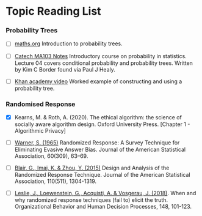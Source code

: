 # Topic Reading List 

### Probability Trees 

- [ ] [maths.org](https://nrich.maths.org/tree-diagram-intro) Introduction to probability trees.

- [ ] [Catech MA103 Notes](https://healy.econ.ohio-state.edu/kcb/Ma103/Notes/Lecture04.pdf) Introductory course on probability in statistics. Lecture 04 covers conditional probability and probability trees. Written by Kim C Border found via Paul J Healy.  

- [ ] [Khan academy video](https://www.youtube.com/watch?v=hxEdXUB_IdQ) Worked example of constructing and using a probability tree.

### Randomised Response 

-	[X] Kearns, M. & Roth, A. (2020). The ethical algorithm: the science of socially aware algorithm design. Oxford University Press. [Chapter 1 - Algorithmic Privacy]

-	[ ] [Warner, S. (1965)](https://www.jstor.org/stable/2283137) Randomized Response: A Survey Technique for Eliminating Evasive Answer Bias. Journal of the American Statistical Association, 60(309), 63–69.

-	[ ] [Blair, G., Imai, K. & Zhou, Y. (2015)](https://doi.org/10.1080/01621459.2015.1050028) Design and Analysis of the Randomized Response Technique. Journal of the American Statistical Association, 110(511), 1304-1319.

-	[ ] [Leslie, J., Loewenstein, G., Acquisti, A. & Vosgerau, J. (2018)](https://doi.org/10.1016/j.obhdp.2018.07.004). When and why randomized response techniques (fail to) elicit the truth. Organizational Behavior and Human Decision Processes, 148, 101-123.



<!-- ======================================================================================= -->
<!-- ======================================================================================= -->
<!--- ## Part 1 -->
<!-- ======================================================================================= -->
<!-- ======================================================================================= -->

<!---
### 1.1 - Foundations of Ethical AI

**Assessed Reading**

- [Floridi, L., & Cowls, J. (2019)](https://hdsr.mitpress.mit.edu/pub/l0jsh9d1/release/8). A Unified Framework of Five Principles for AI in Society. Harvard Data Science Review, 1(1).

**Core Reading** 

- [Kearns, M. & Roth, A. (2020).](https://library-search.imperial.ac.uk/permalink/44IMP_INST/mek6kh/alma991000531083101591) The ethical algorithm: the science of socially aware algorithm design. Oxford University Press. [Introduction chapter]

**Live Session Documents**

1. [European Union Guidelines](https://op.europa.eu/s/sUPP)
2. [Royal Statistical Society Guidelines](https://rss.org.uk/RSS/media/News-and-publications/Publications/Reports%20and%20guides/A-Guide-for-Ethical-Data-Science-Final-Oct-2019.pdf)
3. [Dutch Government Guidelines](https://www.government.nl/documents/reports/2021/07/31/impact-assessment-fundamental-rights-and-algorithms)
4. [UK Government Guidelines](https://www.gov.uk/guidance/understanding-artificial-intelligence-ethics-and-safety)
5. [American Mathematical Society Guidelines](http://www.ams.org/about-us/governance/policy-statements/sec-ethics)


### 1.2 - Privacy and Autonomy 

**Assessed Reading**

- [Narayanan, & Shmatikov, V. (2008).](https://library-search.imperial.ac.uk/permalink/44IMP_INST/fv0fdm/cdi_ieee_primary_4531148) Robust De-anonymization of Large Sparse Datasets. 2008 IEEE Symposium on Security and Privacy (sp 2008), 111–125.

**Core Reading**

- [Kearns, M. & Roth, A. (2020).](https://library-search.imperial.ac.uk/permalink/44IMP_INST/mek6kh/alma991000531083101591) The ethical algorithm: the science of socially aware algorithm design. Oxford University Press. [Chapter 1 - Algorithmic Privacy]


### 1.3 - Fairness

**Assessed Reading**

- [Buolamwini, J., & Gebru, T. (2018).](http://proceedings.mlr.press/v81/buolamwini18a.html?mod=article_inline) Gender shades:  Intersectional accuracy disparities in commercial gender classification.  In Conference on fairness, accountability and transparency (pp. 77-91). PMLR.

**Core Reading**

- [Kearns, M. & Roth, A. (2020).](https://library-search.imperial.ac.uk/permalink/44IMP_INST/mek6kh/alma991000531083101591) The ethical algorithm: the science of socially aware algorithm design. Oxford University Press. [Chapter 2 - Algorithmic Fairness]

**Supplementary Reading**

- [Verma, S., & Rubin, J. (2018).](https://dl.acm.org/doi/10.1145/3194770.3194776) Fairness definitions explained. In 2018 ieee/acm international workshop on software fairness (fairware) (pp. 1-7). IEEE.

### 1.4 - Value Alignment and Control 

**Assessed Reading**

- [Awad, E., et al. (2018).](https://doi.org/10.1038/s41586-018-0637-6) The moral machine experiment. Nature 563, 59-64. 

**Core Reading** 

- [Gunantara, N. (2018).](https://doi.org/10.1080/23311916.2018.1502242) A review of multi-objective optimization: methods and its applications. Cogent Engineering 5:1.


### 1.5: Explainability and Interpretability 

**Assessed Reading**

- [Ribeiro, M. T., Singh, S., & Guestrin, C. (2016).](https://arxiv.org/pdf/1602.04938.pdf) "Why should I trust you?" Explaining the predictions of any classifier. In Proceedings of the 22nd ACM SIGKDD, International Conference on Knowledge Discovery and Data Mining (pp. 1135-1144). 

**Core Reading**

- Molnar, C. (2020). Interpretable machine learning.  
	- [Chapter 8.1](https://christophm.github.io/interpretable-ml-book/pdp.html) on Partial Dependence Plots 
	- [Chapter 9.2](https://christophm.github.io/interpretable-ml-book/lime.html) on LIME 

**Supplementary Reading**

- [Recording](https://dl.acm.org/doi/10.1145/2939672.2939778) of LIME conference presentation (in supplementary material section)
	

### 1.6: Safety, Security and Accountability

**Assessed Reading**

- [Ameisen. (2020).](https://library-search.imperial.ac.uk/permalink/44IMP_INST/mek6kh/alma991000615670201591) Building machine learning powered applications: going from idea to product (First edition). O’Reilly. [Chapter 11 - Monitor and Update Models] 

**Core Reading**

- [Wilson, G., Bryan, J., Cranston, K., Kitzes, J., Nederbragt, L., &  Teal, T. K. (2017).](https://doi.org/10.1371/journal.pcbi.1005510)
 Good enough practices in scientific computing. PLoS computational biology, 13(6).
-->

<!-- ======================================================================================= -->
<!-- ======================================================================================= -->
<!--- ## Part 2 -->
<!-- ======================================================================================= -->
<!-- ======================================================================================= -->

<!--
### 2.1: Model Interpretation

**Assessed Reading**

- [Guthery, F. & Bingham, R. (2007).](https://www.jstor.org/stable/4495239) A Primer on Interpreting Regression Models.  Journal of Wildlife Management 71(3):684–692. 

**Core Reading**

- Molnar, C. (2020). Interpretable machine learning. 
	- [Chapter 5.1](https://christophm.github.io/interpretable-ml-book/limo.html#limo) - Linear Regression 
	- [Chapter 5.2](https://christophm.github.io/interpretable-ml-book/logistic.html#logistic) - Logistic Regression 
	- [Chapter 8.1](https://christophm.github.io/interpretable-ml-book/pdp.html) -  Partial Dependence Plots  


**Supplementary Resources:**

- [Tu, Y. K., Gunnell, D., & Gilthorpe, M. S. (2008).](https://doi.org/10.1186%2F1742-7622-5-2) Simpson's  Paradox, Lord's Paradox, and Suppression Effects are the same  phenomenon--the reversal paradox. Emerging themes in epidemiology.

- [Hastie, T., Tibshirani, R., & Friedman, J. H. (2009).](https://hastie.su.domains/ElemStatLearn/) The elements of statistical learning: data mining, inference, and prediction. Springer. [Sections 10.13 & 10.14 - Partial Dependence Plots.]

- pdp package [homepage](https://bgreenwell.github.io/pdp/index.html) and [documentation](https://journal.r-project.org/archive/2017/RJ-2017-016/index.html). 

- sklearn [documentation](https://scikit-learn.org/stable/modules/partial_dependence.html) on partial dependence plots.


### 2.2: Local Effects and Interactions

**Assessed Reading**

- [Berrington De Gonzalez, A and Cox, DR. (2007).](https://doi.org/10.1214/07-AOAS124) Interpretation of interaction: a review. Annals of Applied Statistics, 371-385.

**Core Reading**

- Molnar, C. (2020). Interpretable machine learning. 
	- [Chapter 8.2](https://christophm.github.io/interpretable-ml-book/ale.html) - Accumulated Local Effect Plots
	- [Chapter 8.3](https://christophm.github.io/interpretable-ml-book/interaction.html) - Feature Interaction

- [Goldstein et al. (2015).](https://doi.org/10.1080/10618600.2014.907095) Peeking Inside the Black Box: Visualizing Statistical Learning With Plots of Individual Conditional Expectation. Journal of Computational and Graphical Statistics, 24:1, 44-65.

**Supplementary Reading**

- Molnar, C. (2020). Interpretable machine learning.
	- [Chapter 8.5](https://christophm.github.io/interpretable-ml-book/feature-importance.html) - Permuation Feature Importance 
	- [Chapter 9.5 & 9.6](https://christophm.github.io/interpretable-ml-book/shapley.html) - Shapley values and SHAP

### 2.3: Introduction to Causality

**Assessed Reading**

- [Chesnaye, N. C., et. al. (2022).](https://academic.oup.com/ckj/article/15/1/14/6358134) An introduction to inverse  probability of treatment weighting in observational research. Clinical Kidney Journal, 15(1), 14-20.


**Core Reading**

- Huntington-Klein, N.C. (2022) The Effect: An Introduction to Research Design and Causality. 
	- [Chapter 6](https://theeffectbook.net/ch-CausalDiagrams.html) - Causal Diagrams. 
	- [Chapter 7](https://theeffectbook.net/ch-DrawingCausalDiagrams.html) - Drawing Causal Diagrams.
	- [Chapter 8](https://theeffectbook.net/ch-CausalPaths.html) - Causal Paths and Closing Back Doors.


**Supplementary Reading**

- Cunninham, S. (2021) Causal Inference: The Mixtape.
	- [Chapter 9](https://mixtape.scunning.com/09-difference_in_differences) - Difference-in-Differences.


### 2.4: Randomised Control Trials and A/B Testing

**Assessed Reading**

- [Kohavi, Tang, D., & Xu, Y. (2020).](https://library-search.imperial.ac.uk/permalink/44IMP_INST/mek6kh/alma991000534176201591) Trustworthy online controlled experiments: a practical guide to A/B testing. Cambridge University Press. [Chapter 9  -  Ethics of experimental studies in a business setting]

**Core Reading**

- [Kendall J. M. (2003).](https://www.ncbi.nlm.nih.gov/pmc/articles/PMC1726034/) Designing a research project: randomised controlled trials and their principles. Emergency medicine journal : EMJ, 20(2), 164–168. 

- [Kohavi, R., Tang, D., Xu, Y., Hemkens, L. G., & Ioannidis, J. (2020).](https://link.springer.com/article/10.1186/s13063-020-4084-y) Online randomized controlled experiments at scale: lessons and  extensions to medicine. Trials, 21(1), 1-9.

**Supplementary Reading**

- [Kirkwood, B. R., & Sterne, J. A. (2010).](https://library-search.imperial.ac.uk/permalink/44IMP_INST/mek6kh/alma9910990550001591) Essential medical statistics. John Wiley & Sons. [Part F - Chapter 34, particularly §34.2]

- [Kohavi, Tang, D., & Xu, Y. (2020).](https://library-search.imperial.ac.uk/permalink/44IMP_INST/mek6kh/alma991000534176201591) Trustworthy online controlled experiments: a practical guide to A/B testing. Cambridge University Press. [Chapter 17 - Statistics of Online Controlled Experiments]

- [Hahn S. (2012).](https://doi.org/10.3345/kjp.2012.55.11.403) Understanding noninferiority trials. Korean journal of pediatrics, 55(11), 403–407.


### 2.5: Communicating Uncertainty

**Assessed Reading**

- [Van der Bles, A. M., et al. (2019).](https://royalsocietypublishing.org/doi/10.1098/rsos.181870)  Communicating uncertainty about facts, numbers and science. Royal Society open science.

**Core Reading**

- [Schünemann, H. J., et al. (2003).](https://pubmed.ncbi.nlm.nih.gov/14517128/) Letters, numbers, symbols and words: how to communicate  grades of evidence and recommendations. Canadian Medical Association Journal. 

**Supplementary Reading**

- [Kearns, M. & Roth, A. (2020).](https://library-search.imperial.ac.uk/permalink/44IMP_INST/mek6kh/alma991000531083101591) The ethical algorithm: The science of socially aware algorithm design. Oxford University Press. (Chapter 4)


### 2.6: Assessment Week

**Assessed Reading**

-  In this exercise you may write a rhetorical precis for _any of the supplementary readings from weeks 1 - 5._

-->

<!-- ======================================================================================= -->
<!-- ======================================================================================= -->
<!-- ## Part 3 -->
<!-- ======================================================================================= -->
<!-- ======================================================================================= -->

<!--

### 3.1: Reproducibility and Robustness I

**Assessed Reading**

- [Sculley, D. et al. (2015).](https://proceedings.neurips.cc/paper/5656-hidden-technical-debt-in-machine-learning-sy) Hidden Technical Debt in Machine Learning Systems. Advances in neural information processing systems, 28.


**Supplementary Reading**

- [Video](https://youtu.be/V18AsBIHlWs) - Machine Learning, Techincal Debt, and You.

### 3.2: Reproducibility and Robustness II

**Assessed Reading**

- [Srivastava, N. et al. (2014).](https://www.jmlr.org/papers/volume15/srivastava14a/srivastava14a.pdf) Dropout: a simple way to prevent neural networks from overfitting. The journal of machine learning research.


**Supplementary Reading**

- [Hardt, M., Recht, B. and Singer, Y. (2016).](https://proceedings.mlr.press/v48/hardt16.pdf) "Train faster, generalize better: Stability of stochastic gradient descent. Proceedings of Machine Learning Research. 



### 3.3: Homomorphic Encryption

**Assessed Reading**

- [Chen et al. (2018).](https://doi.org/10.1186/s12920-018-0397-z) Logistic regression over encrypted data from fully homomorphic encryption. BMC Medical Genomics, 11:81.

**Supplementary Reading**

- [Graepel, T., Lauter, K. and Naehrig, M. (2012).](https://link.springer.com/chapter/10.1007/978-3-642-37682-5_1) ML Confidential: Machine Learning on Encrypted Data. International Conference Information Security and Cryptography, 15. [[pdf]](https://link.springer.com/content/pdf/10.1007/978-3-642-37682-5_1.pdf?pdf=inline%20link)

- [Iezzi, M. (2020).](https://arxiv.org/abs/2011.06820) Practical Privacy-Preserving Data Science With Homomorphic Encryption: An Overview. ArXiv Preprint.

### 3.4: Federated Learning

**Assessed Reading**

- [Li et al. (2020).](https://doi.org/10.1109/MSP.2020.2975749) Federated Learning: Challenges, Methods, and Future Directions. IEEE Signal Processing Magazine, vol. 37, no. 3, pp. 50-60.


**Core Reading**

- [McMahan et al. (2017).](https://proceedings.mlr.press/v54/) Communication-Efficient Learning of Deep Networks from Decentralized Data. Proceedings of the 20th International Conference on Artificial Intelligence and Statistics, PMLR 54:1273-1282. [[pdf]](https://proceedings.mlr.press/v54/mcmahan17a/mcmahan17a.pdf)

**Supplementary Reading**

- [IBM research blog.](https://research.ibm.com/blog/what-is-federated-learning) What is Federated Learning?

### 3.5: Adverserial Thinking

**Assessed Reading**

-  [Rigaki, M. & Garcia, S. (2020).](https://arxiv.org/abs/2007.07646) "A Survey of Privacy Attacks in Machine Learning". ArXiv preprint.



### 3.6: Assessment Week

**Assessed Reading**

-  In this exercise you may write a rhetorical precis for _any of the supplementary readings from weeks 1 - 5._

-->
